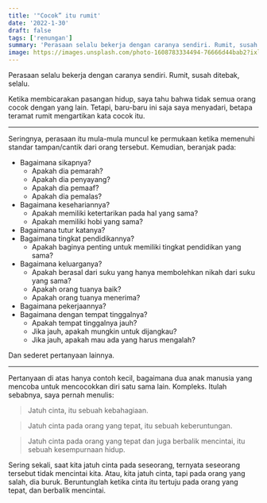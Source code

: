 ```yaml
---
title: '"Cocok” itu rumit'
date: '2022-1-30'
draft: false
tags: ['renungan']
summary: 'Perasaan selalu bekerja dengan caranya sendiri. Rumit, susah ditebak, selalu.'
image: https://images.unsplash.com/photo-1608783334494-76666d44bab2?ixlib=rb-1.2.1&ixid=MnwxMjA3fDB8MHxwaG90by1wYWdlfHx8fGVufDB8fHx8&fit=crop&auto=format
---
```


Perasaan selalu bekerja dengan caranya sendiri. Rumit, susah ditebak, selalu.

Ketika membicarakan pasangan hidup, saya tahu bahwa tidak semua orang cocok dengan yang lain.
Tetapi, baru-baru ini saja saya menyadari, betapa teramat rumit mengartikan kata cocok itu.

---

Seringnya, perasaan itu mula-mula muncul ke permukaan ketika memenuhi standar tampan/cantik dari
orang tersebut. Kemudian, beranjak pada:

- Bagaimana sikapnya?
  - Apakah dia pemarah?
  - Apakah dia penyayang?
  - Apakah dia pemaaf?
  - Apakah dia pemalas?
- Bagaimana kesehariannya?
  - Apakah memiliki ketertarikan pada hal yang sama?
  - Apakah memiliki hobi yang sama?
- Bagaimana tutur katanya?
- Bagaimana tingkat pendidikannya?
  - Apakah baginya penting untuk memiliki tingkat pendidikan yang sama?
- Bagaimana keluarganya?
  - Apakah berasal dari suku yang hanya membolehkan nikah dari suku yang sama?
  - Apakah orang tuanya baik?
  - Apakah orang tuanya menerima?
- Bagaimana pekerjaannya?
- Bagaimana dengan tempat tinggalnya?
  - Apakah tempat tinggalnya jauh?
  - Jika jauh, apakah mungkin untuk dijangkau?
  - Jika jauh, apakah mau ada yang harus mengalah?

Dan sederet pertanyaan lainnya.

---

Pertanyaan di atas hanya contoh kecil, bagaimana dua anak manusia yang mencoba untuk mencocokkan
diri satu sama lain. Kompleks. Itulah sebabnya, saya pernah menulis:

> Jatuh cinta, itu sebuah kebahagiaan.

> Jatuh cinta pada orang yang tepat, itu sebuah keberuntungan.

> Jatuh cinta pada orang yang tepat dan juga berbalik mencintai, itu sebuah kesempurnaan hidup.

Sering sekali, saat kita jatuh cinta pada seseorang, ternyata seseorang tersebut tidak mencintai
kita. Atau, kita jatuh cinta, tapi pada orang yang salah, dia buruk. Beruntunglah ketika cinta itu
tertuju pada orang yang tepat, dan berbalik mencintai.
